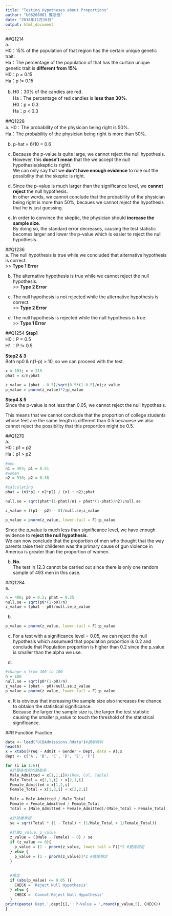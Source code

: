 ```yaml
---
title: "Testing Hypotheses about Proportions"
author: "b06208001 龔泓愷"
date: "2018年11月16日"
output: html_document
---
```

##Q1214    
a.  
H0：15% of the population of that region has the certain unique genetic trait.   
Ha：The percentage of the population of that has the curtain unique genetic trait is **different from 15%**    
H0：p = 0.15    
Ha：p != 0.15   

b. 
H0：30% of the candies are red.     
Ha：The percentage of red candies is **less than 30%**.       
H0：p = 0.3   
Ha：p < 0.3   

##Q1228    
a. 
H0：The probability of the physician being right is 50%.      
Ha：The probability of the physician being right is more than 50%.      

b. p-hat = 6/10 = 0.6   

c. Because the p-value is quite large, we cannot reject the null hypothesis.    
However, this **doesn't mean** that the we accept the null hypothesis(skeptic is right).    
We can only say that we **don't have enough evidence** to rule out the possibility that the skeptic is right.   

d. Since the p-value is much larger than the significance level, we **cannot reject** the null hypothesis.    
In other words, we cannot conclude that the probability of the physician being right is more than 50%, becaues we cannot reject the hypothesis that he is just guessing.

e. In order to convince the skeptic, the physician should **increase the sample size**.     
By doing so, the standard error decreases, causing the test statistic becomes larger and lower the p-value which is easier to reject the null hypothesis.    

##Q1236    
a. The null hypothesis is true while we concluded that alternative hypothesis is correct.    
>> **Type 1 Error**   

b. The alternative hypothesis is true while we cannot reject the null hypothesis.   
>> **Type 2 Error**   

c. The null hypothesis is not rejected while the alternative hypothesis is correct.   
>> **Type 2 Error**   

d. The null hypothesis is rejected while the null hypothesis is true.   
>> **Type 1 Error**   

##Q1254
**Step1**   
H0：P = 0.5    
H1 ：P != 0.5   

**Step2 & 3**   
Both np0 & n(1-p) > 10, so we can proceed with the test.   
```r
x = 103; n = 215
phat = x/n;phat

z_value = (phat - 0.5)/sqrt(0.5*(1-0.5)/n);z_value
p_value = pnorm(z_value)*2;p_value
```

**Step4 & 5**   
Since the p-value is not less than 0.05, we cannot reject the null hypothesis.    

This means that we cannot conclude that the proportion of college students whose feet are the same length is different than 0.5 becauese we also cannot reject the possibility that this proportion might be 0.5.    

##Q1270   
a.  
H0：p1 = p2    
Ha：p1 > p2
```r
#men
n1 = 493; p1 = 0.51
#women
n2 = 538; p2 = 0.38

#calculating 
phat = (n1*p1 + n2*p2) / (n1 + n2);phat

null.se = sqrt(phat*(1-phat)/n1 + phat*(1-phat)/n2);null.se

z_value = ((p1 - p2) - 0)/null.se;z_value

p_value = pnorm(z_value, lower.tail = F);p_value
```
Since the p_value is much less than significance level, we have enough evidence to **reject the null hypothesis**.     
We can now conclude that the proportion of men who thought that the way parents raise their childeren was the primary cause of gun violence in America is greater than the proportion of women.   

b. **No.**    
The test in 12.3 cannot be carried out since there is only one random sample of 493 men in this case.   

##Q1284   
a. 
```r
n = 400; p0 = 0.2; phat = 0.25
null.se = sqrt(p0*(1-p0)/n)
z_value = (phat - p0)/null.se;z_value
```
b. 
```r
p_value = pnorm(z_value, lower.tail = F);p_value
```

c. For a test with a significance level = 0.05, we can reject the null hypothesis which assumued that population proportion is 0.2 and conclude that Population proportion is higher than 0.2 since the p_value is smaller than the alpha we use.    

d. 
```r
#change n from 400 to 100
n = 100
null.se = sqrt(p0*(1-p0)/n)
z_value = (phat - p0)/null.se;z_value
p_value = pnorm(z_value, lower.tail = F);p_value
```

e. It is obvious that increasing the sample size also increases the chance to obtaion the statistical significance.       
Because the larger the sample size is, the larger the test statistic causing the smaller p_value to touch the threshold of the statistical significance.     

##R Function Practice
```r
data <- load("UCBAdmissions.Rdata")#讀取資料
head(A)
x = xtabs(Freq ~ Admit + Gender + Dept, data = A);x
dept <- c('A', 'B', 'C', 'D', 'E', 'F')

for (i in 1:6){
  #計算各性別的錄取率
  Male_Admitted = x[1,1,i]#x[Row, Col, Table]
  Male_Total = x[1,1,i] + x[2,1,i]
  Female_Admitted = x[1,2,i]
  Female_Total = x[1,2,i] + x[2,2,i]
  
  Male = Male_Admitted / Male_Total 
  Female = Female_Admitted / Female_Total
  Total = (Male_Admitted + Female_Admitted)/(Male_Total + Female_Total)
  
  #計算標準誤
  se = sqrt(Total * (1 - Total) * (1/Male_Total + 1/Female_Total))
  
  #計算z_value、p_value
  z_value = ((Male - Female) - 0) / se
  if (z_value <= 0){
    p_value = (1 - pnorm(z_value, lower.tail = F))*2 #雙尾檢定
  } else {
    p_value = (1 - pnorm(z_value))*2 #雙尾檢定
  }
  
  
  #檢定
  if (abs(p_value) <= 0.05 ){
    CHECK = 'Reject Null Hypothesis'
  } else {
    CHECK = 'Cannot Reject Null Hypothesis'
  }
print(paste('Dept.',dept[i],'：P-Value = ',round(p_value,5), CHECK))
}
```